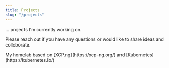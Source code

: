 ```yaml
---
title: Projects
slug: "/projects"
---
```


... projects I'm currently working on. 

Please reach out if you have any questions or would like to share ideas and colloborate.

<Flex>
   <Card 
    variant="primary" 
    image={server} 
    imageText="satellite view of new york city" 
    title="My Homelab"
    href="/homelab"
    sx={{maxWidth: 500, }}>
         My homelab based on [XCP.ng](https://xcp-ng.org/) and [Kubernetes](https://kubernetes.io/) 
    </Card>

</Flex>

